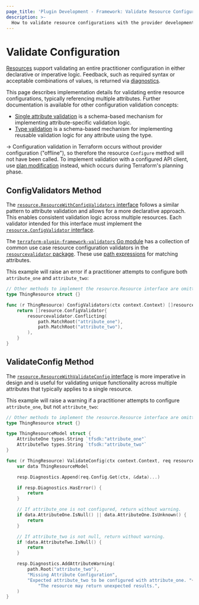```yaml
---
page_title: 'Plugin Development - Framework: Validate Resource Configurations'
description: >-
  How to validate resource configurations with the provider development framework.
---
```


# Validate Configuration

[Resources](/terraform/plugin/framework/resources) support validating an entire practitioner configuration in either declarative or imperative logic. Feedback, such as required syntax or acceptable combinations of values, is returned via [diagnostics](/terraform/plugin/framework/diagnostics).

This page describes implementation details for validating entire resource configurations, typically referencing multiple attributes. Further documentation is available for other configuration validation concepts:

- [Single attribute validation](/terraform/plugin/framework/validation#attribute-validation) is a schema-based mechanism for implementing attribute-specific validation logic.
- [Type validation](/terraform/plugin/framework/validation#type-validation) is a schema-based mechanism for implementing reusable validation logic for any attribute using the type.

-> Configuration validation in Terraform occurs without provider configuration ("offline"), so therefore the resource `Configure` method will not have been called. To implement validation with a configured API client, use [plan modification](/terraform/plugin/framework/resources/plan-modification#resource-plan-modification) instead, which occurs during Terraform's planning phase.

## ConfigValidators Method

The [`resource.ResourceWithConfigValidators` interface](https://pkg.go.dev/github.com/hashicorp/terraform-plugin-framework/resource#ResourceWithConfigValidators) follows a similar pattern to attribute validation and allows for a more declarative approach. This enables consistent validation logic across multiple resources. Each validator intended for this interface must implement the [`resource.ConfigValidator` interface](https://pkg.go.dev/github.com/hashicorp/terraform-plugin-framework/resource#ConfigValidator).

The [`terraform-plugin-framework-validators` Go module](https://pkg.go.dev/github.com/hashicorp/terraform-plugin-framework-validators) has a collection of common use case resource configuration validators in the [`resourcevalidator` package](https://pkg.go.dev/github.com/hashicorp/terraform-plugin-framework-validators/resourcevalidator). These use [path expressions](/terraform/plugin/framework/path-expressions) for matching attributes.

This example will raise an error if a practitioner attempts to configure both `attribute_one` and `attribute_two`:

```go
// Other methods to implement the resource.Resource interface are omitted for brevity
type ThingResource struct {}

func (r ThingResource) ConfigValidators(ctx context.Context) []resource.ConfigValidator {
    return []resource.ConfigValidator{
        resourcevalidator.Conflicting(
            path.MatchRoot("attribute_one"),
            path.MatchRoot("attribute_two"),
        ),
    }
}
```

## ValidateConfig Method

The [`resource.ResourceWithValidateConfig` interface](https://pkg.go.dev/github.com/hashicorp/terraform-plugin-framework/resource#ResourceWithValidateConfig) is more imperative in design and is useful for validating unique functionality across multiple attributes that typically applies to a single resource.

This example will raise a warning if a practitioner attempts to configure `attribute_one`, but not `attribute_two`:

```go
// Other methods to implement the resource.Resource interface are omitted for brevity
type ThingResource struct {}

type ThingResourceModel struct {
    AttributeOne types.String `tfsdk:"attribute_one"`
    AttributeTwo types.String `tfsdk:"attribute_two"`
}

func (r ThingResource) ValidateConfig(ctx context.Context, req resource.ValidateConfigRequest, resp *resource.ValidateConfigResponse) {
    var data ThingResourceModel

    resp.Diagnostics.Append(req.Config.Get(ctx, &data)...)

    if resp.Diagnostics.HasError() {
        return
    }

    // If attribute_one is not configured, return without warning.
    if data.AttributeOne.IsNull() || data.AttributeOne.IsUnknown() {
        return
    }

    // If attribute_two is not null, return without warning.
    if !data.AttributeTwo.IsNull() {
        return
    }

    resp.Diagnostics.AddAttributeWarning(
        path.Root("attribute_two"),
        "Missing Attribute Configuration",
        "Expected attribute_two to be configured with attribute_one. "+
            "The resource may return unexpected results.",
    )
}
```
